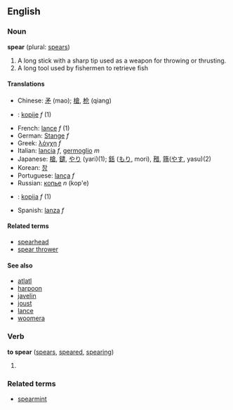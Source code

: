 ==English==
===Noun===
'''spear''' (plural: [[spear]]s)

# A long stick with a sharp tip used as a weapon for throwing or thrusting.
# A long tool used by fishermen to retrieve fish

====Translations====
*Chinese: [[矛]] (mao); [[槍]], [[枪]] (qiang)
*{{cs}}: [[kopije]] ''f'' (1)
*French: [[lance]] ''f'' (1)
*German: [[Stange]] ''f''
*Greek: [[λόγχη]] ''f''
*Italian: [[lancia]] ''f'', [[germoglio]] ''m''
*Japanese: [[槍]], [[鑓]], [[やり]] (yari)(1); [[銛]] ([[もり]], mori), [[矠]], [[簎]]([[やす]], yasu)(2)
*Korean: [[창]]
*Portuguese: [[lança]] ''f''
*Russian: [[копье]] ''n'' (kop'e)
*{{sk}}: [[kopija#Slovak|kopija]] ''f'' (1)
*Spanish: [[lanza]] ''f''

====Related terms====
*[[spearhead]]
*[[spear thrower]]

====See also====
*[[atlatl]]
*[[harpoon]]
*[[javelin]]
*[[joust]]
*[[lance]]
*[[woomera]]

===Verb===
'''to spear''' ([[spears]], [[speared]], [[spearing]])

# {{substub}}

===Related terms===
*[[spearmint]]
